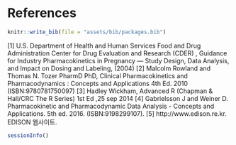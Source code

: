 # References {-}

```r
knitr::write_bib(file = "assets/bib/packages.bib")
```

[1] U.S. Department of Health and Human Services Food and Drug Administration Center for Drug Evaluation and Research (CDER) , Guidance for Industry Pharmacokinetics in Pregnancy — Study Design, Data Analysis, and Impact on Dosing and Labeling, (2004)
[2] Malcolm Rowland and Thomas N. Tozer PharmD PhD, Clinical Pharmacokinetics and Pharmacodynamics : Concepts and Applications 4th Ed. 2010 (ISBN:9780781750097)
[3] Hadley Wickham, Advanced R (Chapman & Hall/CRC The R Series) 1st Ed ,25 sep 2014
[4] Gabrielsson J and Weiner D. Pharmacokinetic and Pharmacodynamic Data Analysis - Concepts and Applications. 5th ed. 2016. (ISBN:9198299107).
[5] http://www.edison.re.kr. EDISON 웹사이트. 

```r
sessionInfo()
```


